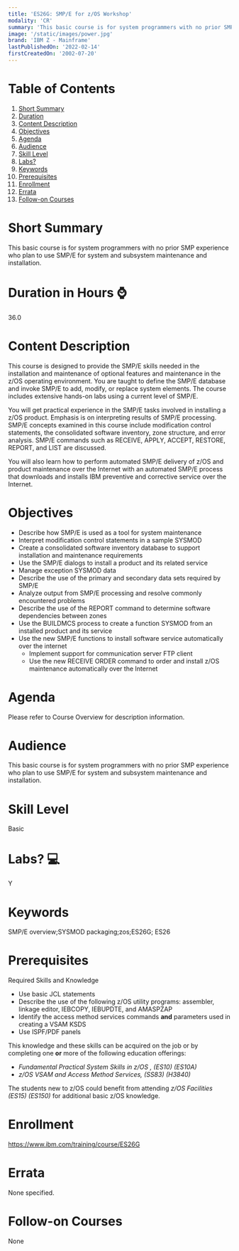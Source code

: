 ```yaml
---
title: 'ES26G: SMP/E for z/OS Workshop'
modality: 'CR'
summary: 'This basic course is for system programmers with no prior SMP experience who plan to use SMP/E for system and subsystem maintenance and installation.'
image: '/static/images/power.jpg'
brand: 'IBM Z - Mainframe'
lastPublishedOn: '2022-02-14'
firstCreatedOn: '2002-07-20'
---
```

# Table of Contents
1.  [Short Summary](#short-summary)
2.  [Duration](#duration-in-hours-)
3.  [Content Description](#content-description)
4.  [Objectives](#objectives)
5.  [Agenda](#agenda)
6.  [Audience](#audience)
7.  [Skill Level](#skill-level)
8.  [Labs?](#labs-)
9.  [Keywords](#keywords)
10. [Prerequisites](#prerequisites)
11. [Enrollment](#enrollment)
12. [Errata](#errata)
13. [Follow-on Courses](#follow-on-courses)

# Short Summary
This basic course is for system programmers with no prior SMP experience who plan to use SMP/E for system and subsystem maintenance and installation.

# Duration in Hours ⌚
36.0

# Content Description
This course is designed to provide the SMP/E skills needed in the installation and maintenance of optional features and maintenance in the z/OS operating environment. You are taught to define the SMP/E database and invoke SMP/E to add, modify, or replace system elements. The course includes extensive hands-on labs using a current level of SMP/E.


You will get practical experience in the SMP/E tasks involved in installing a z/OS product. Emphasis is on interpreting results of SMP/E processing. SMP/E concepts examined in this course include modification control statements, the consolidated software inventory, zone structure, and error analysis. SMP/E commands such as RECEIVE, APPLY, ACCEPT, RESTORE, REPORT, and LIST are discussed.


You will also learn how to perform automated SMP/E delivery of z/OS and product maintenance over the Internet with an automated SMP/E process that downloads and installs IBM preventive and corrective service over the Internet.



# Objectives
* Describe how SMP/E is used as a tool for system maintenance
* Interpret modification control statements in a sample SYSMOD
* Create a consolidated software inventory database to support installation and maintenance requirements
* Use the SMP/E dialogs to install a product and its related service
* Manage exception SYSMOD data
* Describe the use of the primary and secondary data sets required by SMP/E
* Analyze output from SMP/E processing and resolve commonly encountered problems
* Describe the use of the REPORT command to determine software dependencies between zones
* Use the BUILDMCS process to create a function SYSMOD from an installed product and its service
* Use the new SMP/E functions to install software service automatically over the internet
	+ Implement support for communication server FTP client
	+ Use the new RECEIVE ORDER command to order and install z/OS maintenance automatically over the Internet


# Agenda
Please refer to Course Overview for description information.



# Audience
This basic course is for system programmers with no prior SMP experience who plan to use SMP/E for system and subsystem maintenance and installation.



# Skill Level
Basic               

# Labs? 💻
Y

# Keywords
SMP/E overview;SYSMOD packaging;zos;ES26G; ES26

# Prerequisites
Required Skills and Knowledge


* Use basic JCL statements
* Describe the use of the following z/OS utility programs: assembler, linkage editor, IEBCOPY, IEBUPDTE, and AMASPZAP
* Identify the access method services commands **and** parameters used in creating a VSAM KSDS
* Use ISPF/PDF panels


This knowledge and these skills can be acquired on the job or by completing one **or** more of the following education offerings:


* *Fundamental Practical System Skills in z/OS , (ES10) (ES10A)*
* *z/OS VSAM and Access Method Services, (SS83) (H3840)*


The students new to z/OS could benefit from attending *z/OS Facilities (ES15) (ES150)* for additional basic z/OS knowledge.



# Enrollment
https://www.ibm.com/training/course/ES26G

# Errata
None specified.

# Follow-on Courses
None

